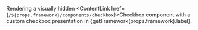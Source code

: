 
Rendering a visually hidden <ContentLink href={`/${props.framework}/components/checkbox`}>Checkbox</ContentLink> component with a custom checkbox presentation in {getFramework(props.framework).label}.
